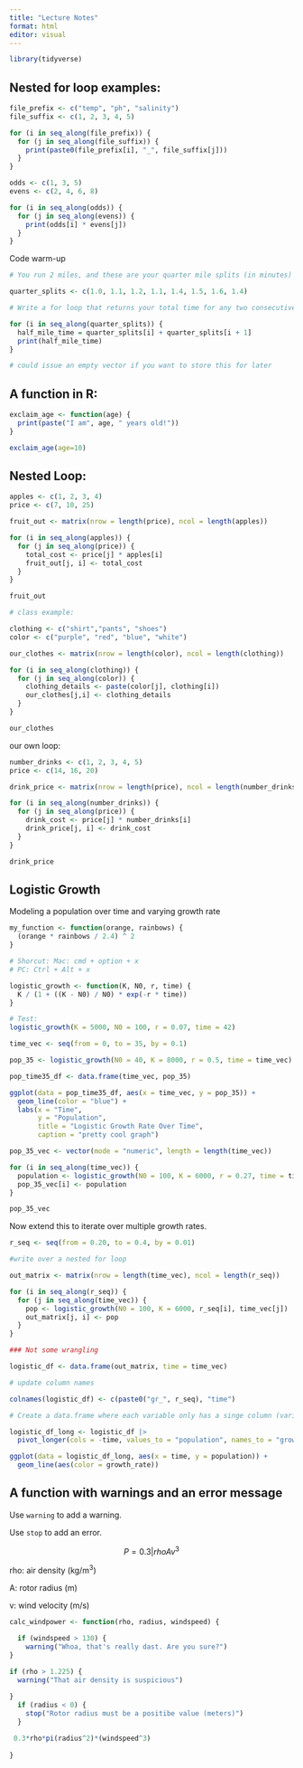 ```yaml
---
title: "Lecture Notes"
format: html
editor: visual
---
```


```r
library(tidyverse)
```

## Nested for loop examples:

```r
file_prefix <- c("temp", "ph", "salinity")
file_suffix <- c(1, 2, 3, 4, 5)

for (i in seq_along(file_prefix)) {
  for (j in seq_along(file_suffix)) {
    print(paste0(file_prefix[i], "_", file_suffix[j]))
  }
}
```

```r
odds <- c(1, 3, 5)
evens <- c(2, 4, 6, 8)

for (i in seq_along(odds)) {
  for (j in seq_along(evens)) {
    print(odds[i] * evens[j])
  }
}
```

Code warm-up

```r
# You run 2 miles, and these are your quarter mile splits (in minutes)

quarter_splits <- c(1.0, 1.1, 1.2, 1.1, 1.4, 1.5, 1.6, 1.4)

# Write a for loop that returns your total time for any two consecutive quarter miles

for (i in seq_along(quarter_splits)) {
  half_mile_time = quarter_splits[i] + quarter_splits[i + 1]
  print(half_mile_time)
}

# could issue an empty vector if you want to store this for later
```

## A function in R:

```r
exclaim_age <- function(age) {
  print(paste("I am", age, " years old!"))
}

exclaim_age(age=10)
```

## Nested Loop:

```r
apples <- c(1, 2, 3, 4)
price <- c(7, 10, 25)

fruit_out <- matrix(nrow = length(price), ncol = length(apples))

for (i in seq_along(apples)) {
  for (j in seq_along(price)) {
    total_cost <- price[j] * apples[i]
    fruit_out[j, i] <- total_cost
  }
}

fruit_out

# class example:

clothing <- c("shirt","pants", "shoes")
color <- c("purple", "red", "blue", "white")

our_clothes <- matrix(nrow = length(color), ncol = length(clothing))

for (i in seq_along(clothing)) {
  for (j in seq_along(color)) {
    clothing_details <- paste(color[j], clothing[i])
    our_clothes[j,i] <- clothing_details
  }
}

our_clothes
```

our own loop:

```r
number_drinks <- c(1, 2, 3, 4, 5)
price <- c(14, 16, 20)

drink_price <- matrix(nrow = length(price), ncol = length(number_drinks))

for (i in seq_along(number_drinks)) {
  for (j in seq_along(price)) {
    drink_cost <- price[j] * number_drinks[i]
    drink_price[j, i] <- drink_cost
  }
}

drink_price
```

## Logistic Growth

Modeling a population over time and varying growth rate

```r
my_function <- function(orange, rainbows) {
  (orange * rainbows / 2.4) ^ 2
}

# Shorcut: Mac: cmd + option + x
# PC: Ctrl + Alt + x  
```

```r
logistic_growth <- function(K, N0, r, time) {
  K / (1 + ((K - N0) / N0) * exp(-r * time))
}

# Test:
logistic_growth(K = 5000, N0 = 100, r = 0.07, time = 42)
```

```r
time_vec <- seq(from = 0, to = 35, by = 0.1)

pop_35 <- logistic_growth(N0 = 40, K = 8000, r = 0.5, time = time_vec)

pop_time35_df <- data.frame(time_vec, pop_35)

ggplot(data = pop_time35_df, aes(x = time_vec, y = pop_35)) +
  geom_line(color = "blue") +
  labs(x = "Time", 
       y = "Population", 
       title = "Logistic Growth Rate Over Time", 
       caption = "pretty cool graph")
```

```r
pop_35_vec <- vector(mode = "numeric", length = length(time_vec))

for (i in seq_along(time_vec)) {
  population <- logistic_growth(N0 = 100, K = 6000, r = 0.27, time = time_vec[i])
  pop_35_vec[i] <- population
}

pop_35_vec
```

Now extend this to iterate over multiple growth rates.

```r
r_seq <- seq(from = 0.20, to = 0.4, by = 0.01)

#write over a nested for loop
```

```r
out_matrix <- matrix(nrow = length(time_vec), ncol = length(r_seq))

for (i in seq_along(r_seq)) {
  for (j in seq_along(time_vec)) {
    pop <- logistic_growth(N0 = 100, K = 6000, r_seq[i], time_vec[j])
    out_matrix[j, i] <- pop
  }
}

### Not some wrangling

logistic_df <- data.frame(out_matrix, time = time_vec)

# update column names

colnames(logistic_df) <- c(paste0("gr_", r_seq), "time")

# Create a data.frame where each variable only has a singe column (variables = population, time, growth rate)

logistic_df_long <- logistic_df |> 
  pivot_longer(cols = -time, values_to = "population", names_to = "growth_rate")

ggplot(data = logistic_df_long, aes(x = time, y = population)) +
  geom_line(aes(color = growth_rate))
```

## A function with warnings and an error message

Use `warning` to add a warning.

Use `stop` to add an error.

$$P=0.3|rhoAv^3$$

rho: air density (kg/m^3^)

A: rotor radius (m)

v: wind velocity (m/s)

```r
calc_windpower <- function(rho, radius, windspeed) {

  if (windspeed > 130) {
    warning("Whoa, that's really dast. Are you sure?")
}

if (rho > 1.225) {
  warning("That air density is suspicious")
  
}
  if (radius < 0) {
    stop("Rotor radius must be a positibe value (meters)")
  }

 0.3*rho*pi(radius^2)*(windspeed^3)
 
}
```
